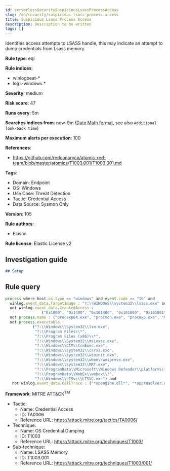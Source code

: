 ```yaml
---
id: serverlessSecuritySuspiciousLsassProcessAccess
slug: /en/security/suspicious-lsass-process-access
title: Suspicious Lsass Process Access
description: Description to be written
tags: []
---
```


<div id="suspicious-lsass-process-access"></div>

Identifies access attempts to LSASS handle, this may indicate an attempt to dump credentials from Lsass memory.

**Rule type**: eql

**Rule indices**: 

* winlogbeat-*
* logs-windows.*

**Severity**: medium

**Risk score**: 47

**Runs every**: 5m

**Searches indices from**: now-9m ([Date Math format](((ref))/common-options.html#date-math), see also <DocLink id="serverlessSecurityRulesUiCreate" section="set-the-rules-schedule">`Additional look-back time`</DocLink>)

**Maximum alerts per execution**: 100

**References**: 

* https://github.com/redcanaryco/atomic-red-team/blob/master/atomics/T1003.001/T1003.001.md

**Tags**: 

* Domain: Endpoint
* OS: Windows
* Use Case: Threat Detection
* Tactic: Credential Access
* Data Source: Sysmon Only

**Version**: 105

**Rule authors**: 

* Elastic

**Rule license**: Elastic License v2

## Investigation guide

```markdown
## Setup
```

## Rule query

```js
process where host.os.type == "windows" and event.code == "10" and
  winlog.event_data.TargetImage : "?:\\WINDOWS\\system32\\lsass.exe" and
  not winlog.event_data.GrantedAccess :
                ("0x1000", "0x1400", "0x101400", "0x101000", "0x101001", "0x100000", "0x100040", "0x3200", "0x40", "0x3200") and
  not process.name : ("procexp64.exe", "procmon.exe", "procexp.exe", "Microsoft.Identity.AadConnect.Health.AadSync.Host.ex") and
  not process.executable :
            ("?:\\Windows\\System32\\lsm.exe",
             "?:\\Program Files\\*",
             "?:\\Program Files (x86)\\*",
             "?:\\Windows\\System32\\msiexec.exe",
             "?:\\Windows\\CCM\\CcmExec.exe",
             "?:\\Windows\\system32\\csrss.exe",
             "?:\\Windows\\system32\\wininit.exe",
             "?:\\Windows\\system32\\wbem\\wmiprvse.exe",
             "?:\\Windows\\system32\\MRT.exe",
             "?:\\ProgramData\\Microsoft\\Windows Defender\\platform\\*",
             "?:\\ProgramData\\WebEx\\webex\\*",
             "?:\\Windows\\LTSvc\\LTSVC.exe") and
   not winlog.event_data.CallTrace : ("*mpengine.dll*", "*appresolver.dll*", "*sysmain.dll*")

```

**Framework**: MITRE ATT&CK<sup>TM</sup>

* Tactic:
    * Name: Credential Access
    * ID: TA0006
    * Reference URL: https://attack.mitre.org/tactics/TA0006/
* Technique:
    * Name: OS Credential Dumping
    * ID: T1003
    * Reference URL: https://attack.mitre.org/techniques/T1003/
* Sub-technique:
    * Name: LSASS Memory
    * ID: T1003.001
    * Reference URL: https://attack.mitre.org/techniques/T1003/001/


